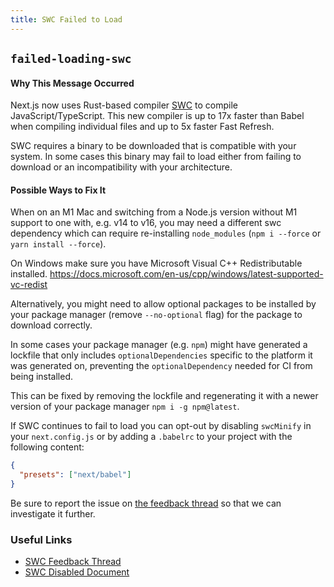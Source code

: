 ```yaml
---
title: SWC Failed to Load
---
```


## `failed-loading-swc`

#### Why This Message Occurred

Next.js now uses Rust-based compiler [SWC](https://swc.rs/) to compile JavaScript/TypeScript. This new compiler is up to 17x faster than Babel when compiling individual files and up to 5x faster Fast Refresh.

SWC requires a binary to be downloaded that is compatible with your system. In some cases this binary may fail to load either from failing to download or an incompatibility with your architecture.

#### Possible Ways to Fix It

When on an M1 Mac and switching from a Node.js version without M1 support to one with, e.g. v14 to v16, you may need a different swc dependency which can require re-installing `node_modules` (`npm i --force` or `yarn install --force`).

On Windows make sure you have Microsoft Visual C++ Redistributable installed. https://docs.microsoft.com/en-us/cpp/windows/latest-supported-vc-redist

Alternatively, you might need to allow optional packages to be installed by your package manager (remove `--no-optional` flag) for the package to download correctly.

In some cases your package manager (e.g. `npm`) might have generated a lockfile that only includes `optionalDependencies` specific to the platform it was generated on, preventing the `optionalDependency` needed for CI from being installed.

This can be fixed by removing the lockfile and regenerating it with a newer version of your package manager `npm i -g npm@latest`.

If SWC continues to fail to load you can opt-out by disabling `swcMinify` in your `next.config.js` or by adding a `.babelrc` to your project with the following content:

```json filename=".babelrc"
{
  "presets": ["next/babel"]
}
```

Be sure to report the issue on [the feedback thread](https://github.com/vercel/next.js/discussions/30468) so that we can investigate it further.

### Useful Links

- [SWC Feedback Thread](https://github.com/vercel/next.js/discussions/30468)
- [SWC Disabled Document](/docs/messages/swc-disabled)

